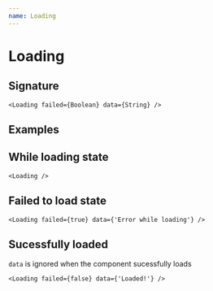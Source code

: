 ```yaml
---
name: Loading
---
```



# Loading

## Signature

```
<Loading failed={Boolean} data={String} />
```

## Examples

## While loading state

```
<Loading />
```

<Playground>
  <Loading />
</Playground>

## Failed to load state

```
<Loading failed={true} data={'Error while loading'} />
```

<Playground>
  <Loading failed={true} data={'Error while loading'} />
</Playground>

## Sucessfully loaded

`data` is ignored when the component sucessfully loads

```
<Loading failed={false} data={'Loaded!'} />
```

<Playground>
  <Loading failed={false} data={'Loaded!'} />
</Playground>
